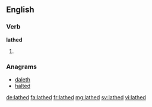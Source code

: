 ==English==

===Verb===
'''lathed'''

# {{past of|lathe}}

===Anagrams===
* [[daleth#English|daleth]]
* [[halted#English|halted]]

[[de:lathed]]
[[fa:lathed]]
[[fr:lathed]]
[[mg:lathed]]
[[sv:lathed]]
[[vi:lathed]]